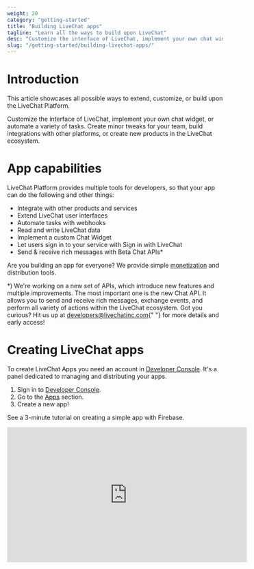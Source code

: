 ```yaml
---
weight: 20
category: "getting-started"
title: "Building LiveChat apps"
tagline: "Learn all the ways to build upon LiveChat"
desc: "Customize the interface of LiveChat, implement your own chat widget, or automate a variety of tasks. Create minor tweaks for your team, build integrations with other platforms, or create new products in the LiveChat ecosystem."
slug: "/getting-started/building-livechat-apps/"
---
```


# Introduction

This article showcases all possible ways to extend, customize, or build upon the LiveChat Platform.

Customize the interface of LiveChat, implement your own chat widget, or automate a variety of tasks. Create minor tweaks for your team, build integrations with other platforms, or create new products in the LiveChat ecosystem.

# App capabilities

LiveChat Platform provides multiple tools for developers, so that your app can do the following and other things:

- Integrate with other products and services
- Extend LiveChat user interfaces
- Automate tasks with webhooks
- Read and write LiveChat data
- Implement a custom Chat Widget
- Let users sign in to your service with Sign in with LiveChat
- Send & receive rich messages with Beta Chat APIs\*

Are you building an app for everyone? We provide simple [monetization](/docs/how-to-monetize-apps/) and distribution tools.

<div class="note">
  *) We're working on a new set of APIs, which introduce new features and
  multiple improvements. The most important one is the new Chat API. It allows
  you to send and receive rich messages, exchange events, and perform all
  variety of actions within the LiveChat ecosystem. Got you curious? Hit us up
  at <a href="mailto:developers@livechatinc.com">developers@livechatinc.com</a>{" "}
  for more details and early access!
</div>

# Creating LiveChat apps

To create LiveChat Apps you need an account in [Developer Console](/console/). It's a panel dedicated to managing and distributing your apps.

1. Sign in to [Developer Console](/console/).
2. Go to the [Apps](/console/apps/) section.
3. Create a new app!

See a 3-minute tutorial on creating a simple app with Firebase.

<iframe
  width="560"
  height="315"
  src="https://www.youtube.com/embed/nZkkPm1E4G0"
  frameborder="0"
  allow="accelerometer; autoplay; encrypted-media; gyroscope; picture-in-picture"
  allowfullscreen
></iframe>
